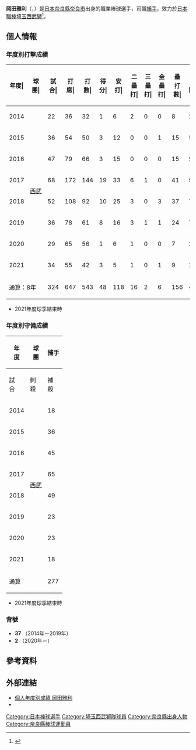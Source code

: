 {{Infobox NPB player|
|name=岡田雅利|
|image=Okada37.jpg|
|width=300|
|position=捕手|
|team=埼玉西武獅|
|number=2|
|bats=左|
|throws=右|
|birthdate={{birth_date_and_age|1989|6|30|mf=y}}|
|birthplace={{JPN}}[[奈良縣|奈良縣]][[奈良市|奈良市]]|
|debutdate=5月17日
|debutyear=2014年
|debutteam=埼玉西武獅
|statyear=2021年球季
|stat1label=打擊率
|stat1value=0.217
|stat2label=全壘打
|stat2value=6
|stat3label=打點
|stat3value=40
|stat4label=盜壘
|stat4value=0
|teams=<nowiki></nowiki>
* [[大阪桐蔭中學校及高等學校|大阪桐蔭高等學校]]
* 大阪瓦斯
* [[埼玉西武獅|埼玉西武獅]]（2014年－）
}}

'''岡田雅利'''（{{jpn|j=岡田 雅利|hg=おかだ まさとし|rm=Okada Masatoshi}}，{{bd|1989年|6月30日||catIdx=Okada, Masatoshi}}）是[[日本|日本]][[奈良縣|奈良縣]][[奈良市|奈良市]]出身的職業棒球選手，司職[[捕手|捕手]]，效力於[[日本職棒|日本職棒]][[埼玉西武獅|埼玉西武獅]]<ref>{{cite web|url=https://www.nikkansports.com/baseball/news/p-bb-tp0-20140206-1253770.html|title=西武新人岡田、転覆で「地味キャラ」返上|publisher=日刊體育|date=2014-02-06|access-date=2020-11-05|archive-date=2016-07-03|archive-url=https://web.archive.org/web/20160703065845/http://www.nikkansports.com/baseball/news/p-bb-tp0-20140206-1253770.html|dead-url=no}}</ref>。

== 個人情報 ==
=== 年度別打擊成績 ===
{| class="wikitable" style="text-align:right; font-size:small"
|-bgcolor="#efefef"
!年度|!!球團|!!試合|!!打<br>席|!!打<br>數|!!得分|!!安打|!!二<br>壘<br>打|!!三<br>壘<br>打|!!全<br>壘<br>打|!!壘<br>打<br>數|!!打點|!!盜壘|!!盜<br>壘<br>刺|!!觸擊|!!犧<br>牲<br>打|!!保送|!!敬遠|!!觸身|!!三振|!!雙殺|!!打<br>擊<br>率|!!上<br>壘<br>率|!!長<br>打<br>率|!!OPS
|-
|style="text-align: center;"|2014
|rowspan="8" style="text-align: center; white-space:nowrap;"|[[埼玉西武獅|西武]]
|22||36||32||1||6||2||0||0||8||2||0||0||3||0||0||0||1||7||0||.188||.212||.250||.462
|-
|style="text-align: center;"|2015
|36||54||50||3||12||0||0||1||15||5||0||0||1||0||3||0||0||10||1||.240||.283||.300||.583
|-
|style="text-align: center;"|2016
|47||79||66||3||15||0||0||0||15||5||0||0||2||0||9||0||2||18||2||.227||.338||.227||.565
|-
|style="text-align: center;"|2017
|68||172||144||19||33||6||1||0||41||9||0||0||12||0||10||1||6||28||1||.229||.306||.285||.591
|-
|style="text-align: center;"|2018
|52||108||92||10||25||3||0||3||37||7||0||1||7||1||7||0||1||17||3||.272||.327||.402||.729
|-
|style="text-align: center;"|2019
|36||78||61||8||16||3||1||1||24||7||0||0||6||0||9||0||2||12||1||.262||.375||.393||.768
|-
|style="text-align:center;"|2020
|29||65||56||1||6||1||0||0||7||3||0||0||7||0||1||0||1||7||4||.107||.138||.125||.263
|-
|style="text-align:center;"|2021
|34||55||42||3||5||1||0||1||9||2||0||0||7||0||4||0||2||5||0||.119||.229||.214||.443
|-
!colspan="2"|通算：8年
|324||647||543||48||118||16||2||6||156||40||0||1||45||1||43||1||15||104||12||.217||.292||.287||.580
|}
* 2021年度球季結束時

=== 年度別守備成績 ===
{| class="wikitable" style="text-align: right; font-size: small;"
!rowspan="2"|年<br />度!!rowspan="2"|球<br />團!!colspan="11"|捕手
|-
!試<br>合!!刺<br>殺!!補<br>殺!!失<br>誤!!雙<br>殺!!守<br>備<br>率!!捕<br>逸!!企<br>圖<br>數!!被<br>盜<br>壘!!盜<br>壘<br>刺!!阻<br>殺<br>率
|-
|style="text-align:center;"|2014
|rowspan="8" style="text-align: center; white-space:nowrap;"|[[埼玉西武獅|西武]]
|18||54||3||0||1||1.000||0||8||7||1||.125
|-
|style="text-align:center;"|2015
|36||92||9||0||1||1.000||0||15||10||5||.333
|-
|style="text-align:center;"|2016
|45||139||21||1||2||.994||1||15||12||3||.200
|-
|style="text-align:center;"|2017
|65||314||32||1||6||.997||1||18||11||7||.387
|-
|style="text-align:center;"|2018
|49||198||16||0||0||1.000||1||20||19||1||.050
|-
|style="text-align:center;"|2019
|23||112||8||1||0||.992||0||13||11||2||.154
|-
|style="text-align:center;"|2020
|23||117||10||0||1||1.000||0||10||6||4||.400
|-
|style="text-align:center;"|2021
|18||67||7||0||0||1.000||0||5||3||2||.400
|-
! colspan="2" |通算
|277||1093||106||3||11||.998||3||104||79||25||.240
|}
* 2021年度球季結束時

=== 背號 ===
* '''37''' （2014年－2019年）
* '''2''' （2020年－）

== 參考資料 ==
{{reflist}}

== 外部連結 ==
* [https://npb.jp/bis/players/31535139.html 個人年度別成績 岡田雅利] {{Wayback|url=https://npb.jp/bis/players/31535139.html |date=20201126162111 }} {{ja icon}}
* {{Baseballstats|brm=okada-000mas}}

{{西武球員名單}}
{{DEFAULTSORT:Okada, Masatoshi}}
[[Category:日本棒球選手|Category:日本棒球選手]]
[[Category:埼玉西武獅隊球員|Category:埼玉西武獅隊球員]]
[[Category:奈良縣出身人物|Category:奈良縣出身人物]]
[[Category:奈良縣棒球運動員|Category:奈良縣棒球運動員]]